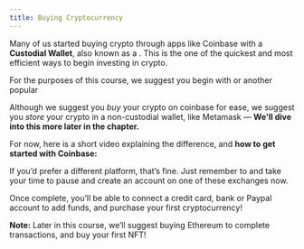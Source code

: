 ```yaml
---
title: Buying Cryptocurrency
---
```


Many of us started buying crypto through apps like Coinbase with a **Custodial Wallet**, also known as a <Nutshell glossaryEntry="content/glossary/hosted_wallet.mdx" children="Hosted Wallet" /> . This is the one of the quickest and most efficient ways to begin investing in crypto.

For the purposes of this course, we suggest you begin with <Nutshell glossaryEntry="content/glossary/coinbase.mdx" children="Coinbase," /> or another popular <Nutshell glossaryEntry="content/glossary/crypto_exchange.mdx" children="Crypto Exchange." />&#x20;

Although we suggest you *buy* your crypto on coinbase for ease, we suggest you *store* your crypto in a non-custodial wallet, like Metamask — **We'll dive into this more later in the chapter.**&#x20;

For now, here is a short video explaining the difference, and **how to get started with Coinbase:**

<YouTube youTubeId="byNNauAJrKI" />

If you’d prefer a different platform, that’s fine. Just remember to <Nutshell glossaryEntry="content/glossary/dyor.mdx" children="DYOR," />and take your time to pause and create an account on one of these exchanges now.

Once complete, you’ll be able to connect a credit card, bank or Paypal account to add funds, and purchase your first cryptocurrency!

**Note:** Later in this course, we’ll suggest buying Ethereum to complete transactions, and buy your first NFT!
